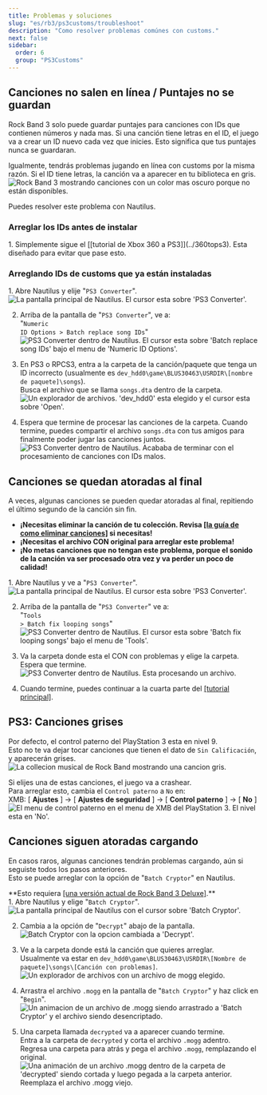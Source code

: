 ```yaml
---
title: Problemas y soluciones
slug: "es/rb3/ps3customs/troubleshoot"
description: "Como resolver problemas comúnes con customs."
next: false
sidebar:
  order: 6
  group: "PS3Customs"
---
```


## Canciones no salen en línea / Puntajes no se guardan
Rock Band 3 solo puede guardar puntajes para canciones con IDs que contienen números y nada mas. Si una canción tiene letras en el ID, el juego va a crear un ID nuevo cada vez que inicies. Esto significa que tus puntajes nunca se guardaran.

Igualmente, tendrás problemas jugando en línea con customs por la misma razón. Si el ID tiene letras, la canción va a aparecer en tu biblioteca en gris.
<Image src={missingsonges} alt="Rock Band 3 mostrando canciones con un color mas oscuro porque no están disponibles." />

Puedes resolver este problema con Nautilus.
### Arreglar los IDs antes de instalar
<Steps>
1. Simplemente sigue el [[tutorial de Xbox 360 a PS3]](../360tops3).  
Esta diseñado para evitar que pase esto.
</Steps>

### Arreglando IDs de customs que ya están instaladas
<Steps>
1. Abre Nautilus y elije <span title="Convertidor de PS3">"<code>PS3 Converter</code>"</span>.  
    <Image src={nautilushomeps3} alt="La pantalla principal de Nautilus. El cursor esta sobre 'PS3 Converter'." />

2. Arriba de la pantalla de <span title="Convertidor de PS3">"<code>PS3 Converter</code>"</span>, ve a:  
<span title="Opciones de IDs numéricos > Remplazo de IDs por lotes">"<code>Numeric ID Options > Batch replace song IDs</code>"</span>  
    <Image src={nautilusps3batchid} alt="PS3 Converter dentro de Nautilus. El cursor esta sobre 'Batch replace song IDs' bajo el menu de 'Numeric ID Options'." />

3. En PS3 o RPCS3, entra a la carpeta de la canción/paquete que tenga un ID incorrecto (usualmente es `dev_hdd0\game\BLUS30463\USRDIR\[nombre de paquete]\songs`).  
Busca el archivo que se llama `songs.dta` dentro de la carpeta.  
    <Image src={nautilusps3batchselectes} alt="Un explorador de archivos. 'dev_hdd0' esta elegido y el cursor esta sobre 'Open'." />

4. Espera que termine de procesar las canciones de la carpeta. Cuando termine, puedes compartir el archivo `songs.dta` con tus amigos para finalmente poder jugar las canciones juntos.  
    <Image src={nautilusps3batchdone} alt="PS3 Converter dentro de Nautilus. Acababa de terminar con el procesamiento de canciones con IDs malos." />
</Steps>

## Canciones se quedan atoradas al final
A veces, algunas canciones se pueden quedar atoradas al final, repitiendo el último segundo de la canción sin fin.  
* **¡Necesitas eliminar la canción de tu colección. Revisa <a href="../delete/" target="_blank" rel="noopener noreferrer">[la guía de como eliminar canciones]</a> si necesitas!**
* **¡Necesitas el archivo CON original para arreglar este problema!**
* **¡No metas canciones que no tengan este problema, porque el sonido de la canción va ser procesado otra vez y va perder un poco de calidad!**

<Steps>
1. Abre Nautilus y ve a <span title="Convertidor de PS3">"<code>PS3 Converter</code>"</span>.  
    <Image src={nautilushomeps3} alt="La pantalla principal de Nautilus. El cursor esta sobre 'PS3 Converter'." />

2. Arriba de la pantalla de <span title="Convertidor de PS3">"<code>PS3 Converter</code>"</span> ve a:  
<span title="Herramientas > Arreglar canciones con bucle por lotes">"<code>Tools > Batch fix looping songs</code>"</span>  
    <Image src={nautilusps3batchloop} alt="PS3 Converter dentro de Nautilus. El cursor esta sobre 'Batch fix looping songs' bajo el menu de 'Tools'." />

3. Va la carpeta donde esta el CON con problemas y elige la carpeta.  
Espera que termine.  
    <Image src={nautilusps3batchloopproc} alt="PS3 Converter dentro de Nautilus. Esta procesando un archivo." />

4. Cuando termine, puedes continuar a la cuarta parte del [[tutorial principal]](../360tops3).
</Steps>

## PS3: Canciones grises
Por defecto, el control paterno del PlayStation 3 esta en nivel 9.  
Esto no te va dejar tocar canciones que tienen el dato de `Sin Calificación`, y aparecerán grises.  
<Image src={ps3grey} alt="La collecion musical de Rock Band mostrando una cancion gris." />

Si elijes una de estas canciones, el juego va a crashear.  
Para arreglar esto, cambia el `Control paterno` a `No` en:  
XMB: [ **Ajustes** ] -> [ **Ajustes de seguridad** ] -> [ **Control paterno** ] -> [ **No** ]  
<Image src={ps3parentales} alt="El menu de control paterno en el menu de XMB del PlayStation 3. El nivel esta en 'No'." />

## Canciones siguen atoradas cargando
En casos raros, algunas canciones tendrán problemas cargando, aún si seguiste todos los pasos anteriores.  
Esto se puede arreglar con la opción de <span title="Criptór por lote">"<code>Batch Cryptor</code>"</span> en Nautilus.  

<Aside>**Esto requiera <a href="https://rb3dx.milohax.org" target="_blank" rel="noopener noreferrer">[una versión actual de Rock Band 3 Deluxe]</a>.**</Aside>
<Steps>
1. Abre Nautilus y elige <span title="Criptór por lote">"<code>Batch Cryptor</code>"</span>.  
    <Image src={nautilushomecrypt} alt="La pantalla principal de Nautilus con el cursor sobre 'Batch Cryptor'." />

2. Cambia a la opción de <span title="Desencriptar">"<code>Decrypt</code>"</span> abajo de la pantalla.  
    <Image src={nautiluscryptdecrypt} alt="Batch Cryptor con la opcion cambiada a 'Decrypt'." />

3. Ve a la carpeta donde está la canción que quieres arreglar.  
Usualmente va estar en `dev_hdd0\game\BLUS30463\USRDIR\[Nombre de paquete]\songs\[Canción con problemas]`.  
    <Image src={findmogg} alt="Un explorador de archivos con un archivo de mogg elegido." />

4. Arrastra el archivo `.mogg` en la pantalla de <span title="Criptór por lote">"<code>Batch Cryptor</code>"</span> y haz click en <span title="Iniciar">"<code>Begin</code>"</span>.  
    <Image src={nautiluscryptdecryptmogg} alt="Un animacion de un archivo de .mogg siendo arrastrado a 'Batch Cryptor' y el archivo siendo desencriptado." />

5. Una carpeta llamada `decrypted` va a aparecer cuando termine.  
Entra a la carpeta de `decrypted` y corta el archivo `.mogg` adentro.  
Regresa una carpeta para atrás y pega el archivo `.mogg`, remplazando el original.  
    <Image src={moggreplace} alt="Una animación de un archivo .mogg dentro de la carpeta de 'decrypted' siendo cortada y luego pegada a la carpeta anterior. Reemplaza el archivo .mogg viejo." />
</Steps>